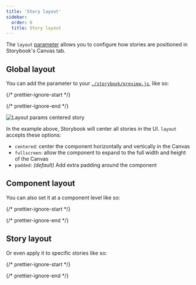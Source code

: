 ```yaml
---
title: 'Story layout'
sidebar:
  order: 6
  title: Story layout
---
```


The `layout` [parameter](../writing-stories/parameters.md) allows you to configure how stories are positioned in Storybook's Canvas tab.

## Global layout

You can add the parameter to your [`./storybook/preview.js`](./index.md#configure-story-rendering), like so:

{/* prettier-ignore-start */}

<CodeSnippets path="storybook-preview-layout-param.md" />

{/* prettier-ignore-end */}

![Layout params centered story](../_assets/configure/layout-params-story-centered.png)

In the example above, Storybook will center all stories in the UI. `layout` accepts these options:

* `centered`: center the component horizontally and vertically in the Canvas
* `fullscreen`: allow the component to expand to the full width and height of the Canvas
* `padded`: *(default)* Add extra padding around the component

## Component layout

You can also set it at a component level like so:

{/* prettier-ignore-start */}

<CodeSnippets path="storybook-component-layout-param.md" />

{/* prettier-ignore-end */}

## Story layout

Or even apply it to specific stories like so:

{/* prettier-ignore-start */}

<CodeSnippets path="storybook-story-layout-param.md" usesCsf3 csf2Path="configure/story-layout#snippet-storybook-story-layout-param" />

{/* prettier-ignore-end */}
